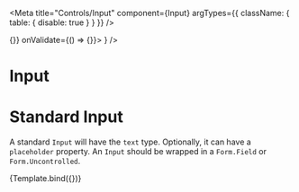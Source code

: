 
<Meta 
  title="Controls/Input" 
  component={Input}
  argTypes={{
    className: { table: { disable: true } }
  }}
/>

  <Form data={{}} onChange={() => {}} onValidate={() => {}}>
    <Form.Field
      name="name"
      value={null}
      control={<Input {...args}/>}
    />
  </Form>
  

# Input

<ArgsTable of={Input}/>

# Standard Input

A standard `Input` will have the `text` type. Optionally, it can have a 
`placeholder` property.  An `Input` should be wrapped in a `Form.Field` or 
`Form.Uncontrolled`.

<Canvas>
  <Story
    name="Properties"
    args={{ placeholder: "Type here..." }}>
    {Template.bind({})}
  </Story>
</Canvas>
